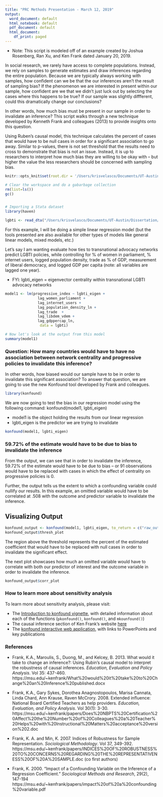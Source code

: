 ```yaml
---
title: "PRC Methods Presentation - March 12, 2019"
output:
  word_document: default
  html_notebook: default
  pdf_document: default
  html_document:
    df_print: paged
---
```

 - Note: This script is modeled off of an example created by Joshua Rosenberg, Ran Xu, and Ken Frank dated January 20, 2019.
 
In social research, we rarely have access to complete populations. Instead, we rely on samples to generate estimates and draw inferences regarding the entire population. Because we are typically always working with samples, how confident can we be that the our inferences aren't the result of sampling bias? If the phenomenon we are interested in present within our sample, how confident are we that we didn't just luck out by selecting the cases where this happens to be true? If our sample was slightly diffferent, could this dramatically change our conclusions?

In other words, how much bias must be present in our sample in order to invalidate an inference? This script walks through a new technique developed by Kenneth Frank and colleagues (2013) to provide insights onto this question.

Using Ruben's causal model, this technique calculates the percent of cases that would have to be null cases in order for a significant association to go away. Similar to p-values, there is not set threshold that the results need to cross to demonstrate that bias is not an issue. Instead, it is up to researchers to interpret how much bias they are willing to be okay with -- but higher the value the less researchers should be concerned with sampling bias.


```r
knitr::opts_knit$set(root.dir = '/Users/krisvelasco/Documents/UT-Austin/Admin/PRC Consultants/March 12 Presentation')
```


```r

# Clear the workspace and do a gabarbage collection
rm(list=ls())
gc()


# Importing a Stata dataset
library(haven)

lgbti <- read_dta("/Users/krisvelasco/Documents/UT-Austin/Dissertation/Datasets/Master/dissertation_2018only.dta")
```

For this example, I will be doing a simple linear regression model (but the tools presented are also available for other types of models like general linear models, mixed models, etc.)

Let's say I am wanting evaluate how ties to transnational advocacy networks predict LGBTI policies, while controlling for % of women in parliament, % internet users, logged population density, trade as % of GDP, measurement of liberal democracy, and logged GDP per capita (note: all variables are lagged one year).

- FYI: lgbti_eigen = eigenvector centrality within transnational LGBTI advocacy networks



```r
model1 <- lm(progressive_index ~ lgbti_eigen + 
               lag_women_parliament + 
               lag_internet_users + 
               lag_population_density_ln +
               lag_trade  +
               lag_libdem_vdem +
               lag_gdppercap_ln, 
                data = lgbti)

# Now let's look at the output from this model
summary(model1)
```

### Question: How many countries would have to have no association between network centrality and progressive policies to invalidate this inference?

In other words, how biased would our sample have to be in order to invalidate this significant association? To answer that question, we are going to use the new Konfound tool developed by Frank and colleagues.

```r
library(konfound)
```

We are now going to test the bias in our regression model using the following command:
konfound(model1, lgbti_eigen)

- model1 is the object holding the results from our linear regression
- lgbti_eigen is the predictor we are trying to invalidate

```r
konfound(model1, lgbti_eigen)
```

### 59.72% of the estimate would have to be due to bias to invalidate the inference

From the output, we can see that in order to invalidate the inference, 59.72% of the estimate would have to be due to bias -- or 91 observations would have to be replaced with cases in which the effect of centrality on progressive policies is 0.

Further, the output tells us the extent to which a confounding variable could nullify our results. In this example, an omitted variable would have to be correlated at .508 with the outcome and predictor variable to invalidate the inference.

## Visualizing Output
```r
konfound_output <- konfound(model1, lgbti_eigen, to_return = c("raw_output", "thresh_plot", "corr_plot"))
konfound_output$thresh_plot
```

The region above the threshold represents the percent of the estimated coefficient that would have to be replaced with null cases in order to invalidate the significant effect. 

The next plot showcases how much an omitted variable would have to correlate with both our predictor of interest and the outcome variable in order to invalidate the inference.

```r
konfound_output$corr_plot
```


### How to learn more about sensitivity analysis

To learn more about sensitivity analysis, please visit:

* The [Introduction to konfound vignette](https://jrosen48.github.io/konfound/articles/Introduction_to_konfound.html), with detailed information about each of the functions (`pkonfound()`, `konfound()`, and `mkounfound()`)
* The causal inference section of Ken Frank's website [here](https://msu.edu/~kenfrank/research.htm#causal)
* The [konfound interactive web application](https://jmichaelrosenberg.shinyapps.io/shinykonfound/), with links to PowerPoints and key publications

### References

* Frank, K.A., Maroulis, S., Duong, M., and Kelcey, B. 2013. What would it take to change an inference?: Using Rubin’s causal model to interpret the robustness of causal inferences. *Education, Evaluation and Policy Analysis*. Vol 35: 437-460. https://msu.edu/~kenfrank/What%20would%20it%20take%20to%20Change%20an%20Inference%20published.docx

* Frank, K.A., Gary Sykes, Dorothea Anagnostopoulos, Marisa Cannata, Linda Chard, Ann Krause, Raven McCrory. 2008. Extended influence: National Board Certified Teachers as help providers. *Education, Evaluation, and Policy Analysis*. Vol 30(1): 3-30. https://msu.edu/~kenfrank/papers/Does%20NBPTS%20Certification%20Affect%20the%20Number%20of%20Colleagues%20a%20Teacher%20Helps%20with%20Instructional%20Matters%20acceptance%20version%202.doc

* Frank, K. A. and Min, K. 2007. Indices of Robustness for Sample Representation. *Sociological Methodology*. Vol 37, 349-392. https://msu.edu/~kenfrank/papers/INDICES%20OF%20ROBUSTNESS%20TO%20CONCERNS%20REGARDING%20THE%20REPRESENTATIVENESS%20OF%20A%20SAMPLE.doc (co first authors)

* Frank, K. 2000. "Impact of a Confounding Variable on the Inference of a Regression Coefficient." *Sociological Methods and Research*, 29(2), 147-194 https://msu.edu/~kenfrank/papers/impact%20of%20a%20confounding%20variable.pdf